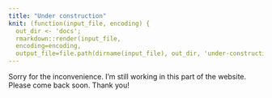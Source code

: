 ```yaml
---
title: "Under construction"
knit: (function(input_file, encoding) {
  out_dir <- 'docs';
  rmarkdown::render(input_file,
  encoding=encoding,
  output_file=file.path(dirname(input_file), out_dir, 'under-construction.html'))})
---
```


Sorry for the inconvenience. I'm still working in this part of the website. 
Please come back soon. 
Thank you!

